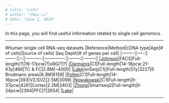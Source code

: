 ```yaml
---
# title: "info"
# author: "Zhen Li"
# date: "June 1, 2018"
---
```


In this page, you will find useful information related to single cell genomics.

---

#Human single cell RNA-seq datasets
|Reference|Method|cDNA type|Age|# of cells|Source of cells| Seq Depth|# of genes per cell|
|:-------:|:----:|:-------:|:-:|:----------:|:-------------:|:--------:|:--------:|
|[Johnson](https://www.nature.com/articles/nn.3980)|FACS|Full-length(?)|16-17pcw|?|oRG|?|?|
|[Darmanis](http://www.pnas.org/content/112/23/7285)|C1|Full-length|14-16pcw;21-63y|466|TC & FC|2.8M|~4000|
|[Lake](http://science.sciencemag.org/content/352/6293/1586.long)|snSeq(C1)|Full-length|51y|3227|6 Brodmann areas|8.3M|6159|
|[Pollen](https://doi.org/10.1016/j.cell.2015.09.004)|C1|Full-length|14-16pcw|393|VZ/SVZ|2.5M|3099|
|[Nowakowski](http://science.sciencemag.org/content/358/6368/1318)|C1|Full-length|6-37pcw|4261|Cortex|2.2M|2403|
|[Zhong](https://www.nature.com/articles/nature25980)|Smartseq2|Full-length|6-24pcw|2394|PFC|?|2654|
|[Lake]()|

---
